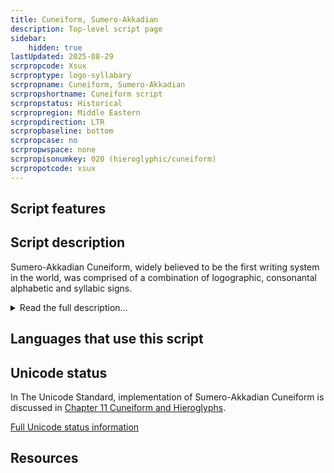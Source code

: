 ```yaml
---
title: Cuneiform, Sumero-Akkadian
description: Top-level script page
sidebar:
    hidden: true
lastUpdated: 2025-08-29
scrpropcode: Xsux
scrproptype: logo-syllabary
scrpropname: Cuneiform, Sumero-Akkadian
scrpropshortname: Cuneiform script
scrpropstatus: Historical
scrpropregion: Middle Eastern
scrpropdirection: LTR
scrpropbaseline: bottom
scrpropcase: no
scrpropwspace: none
scrpropisonumkey: 020 (hieroglyphic/cuneiform)
scrpropotcode: xsux
---
```



## Script features

<ScriptInfo />

## Script description

Sumero-Akkadian Cuneiform, widely believed to be the first writing system in the world, was comprised of a combination of logographic, consonantal alphabetic and syllabic signs.

<details>
<summary>Read the full description...</summary>It was originally used for writing the extinct Sumerian language, spoken in what is now Iraq.  The script later spread through a region comprising parts of modern-day Iran, Turkey, Syria and Egypt, for writing the Akkadian, Eblaite, Elamite, Hittite, Luwian, Hattic, Hurrian, and Urartian languages.

There is some debate regarding the creation of Cuneiform; some scholars believe it evolved gradually from impressions made on clay counters, but it appears more widely accepted that it was deliberately invented as a whole concept, using a variety of sources as inspiration.

Sumerian writing was first attested as early as 3200 BC, comprising about 700 logographic signs, with some logograms being pictographic in nature. Most of these visually resembled what they represented, so interpretation was fairly intuitive; a sign resembling a leg might represent 'leg', 'stand', or 'walk', for example. A few signs were abstract and the origins and interpretation of these are less clear. By 2900 BC, these signs were being combined to represent other concepts; a head next to a bowl might represent the concept 'eat'. These signs were written in vertical columns. These early signs are not always included in discussions of Cuneiform writing, as they did not comprise a full-functioning script. 

The signs were normally inscribed in clay using a reed stylus. At first, they were drawn with lines, but from about 2700 BC it became common practice to impress the stylus in short, quick strokes to produce stylized angular representations of the original rounded pictographs. The way in which a given sign was stylized was at the discretion of the scribe, so there were many different representations of each original pictograph, to the point where there was no "typical" form of a given sign. At this point, too, the direction of writing and the orientation of each sign were both rotated 90° anti-clockwise so that texts were written horizontally from left to right.

New signs were created by combining old signs, either joining two signs together side-by-side (_compound_ signs) or by writing one sign inside the other (_complex_ signs). Signs could be combined either on a semantic basis - for example the sign for 'woman' being joined to the sign for 'foreign land' to represent the concept 'slave girl' - or on a phonetic basis. Spoken Sumerian was almost exclusively monosyllabic, so some word-signs could function as a phonetic syllable in another context. Sumerian syllable signs represented combinations of 14 consonants and 4 vowels in CV or VC form. Akkadian syllable signs represented combinations of 17 consonants and 4 vowels in V, CV, VC or CVC form. From about 2700 BC it became increasingly common to use signs in a phonetic way. Around this time also, determinative signs were introduced to indicate the class - for example, deity, king, wooden item, or ethnic group, amongst others - of the following word. These were generally not pronounced.

Cuneiform writing was gradually replaced by the Aramaic script during the Neo-Assyrian Empire (10th - 5th century BC), and by the 2nd century AD Cuneiform had become extinct.
</details>

## Languages that use this script

<WsList script='Xsux' wsMax='5' />

## Unicode status

In The Unicode Standard, implementation of Sumero-Akkadian Cuneiform is discussed in [Chapter 11 Cuneiform and Hieroglyphs](http://www.unicode.org/versions/latest/ch11.pdf).


[Full Unicode status information](/scrlang/unicode/xsux-unicode)

## Resources

<ScriptResources detailSummary='seemore' />

